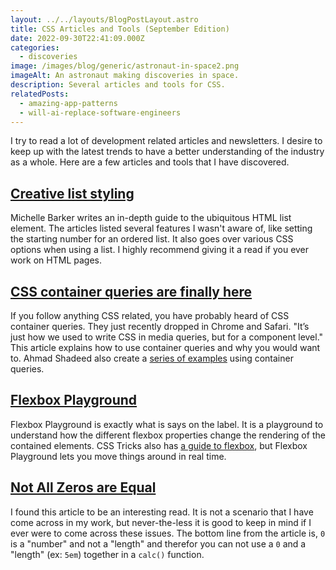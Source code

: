 ```yaml
---
layout: ../../layouts/BlogPostLayout.astro
title: CSS Articles and Tools (September Edition)
date: 2022-09-30T22:41:09.000Z
categories:
  - discoveries
image: /images/blog/generic/astronaut-in-space2.png
imageAlt: An astronaut making discoveries in space.
description: Several articles and tools for CSS.
relatedPosts:
  - amazing-app-patterns
  - will-ai-replace-software-engineers
---
```


I try to read a lot of development related articles and newsletters. I desire to
keep up with the latest trends to have a better understanding of the industry as
a whole. Here are a few articles and tools that I have discovered.

## [Creative list styling](https://web.dev/articles/creative-list-styling)

Michelle Barker writes an in-depth guide to the ubiquitous HTML list element.
The articles listed several features I wasn't aware of, like setting the starting
number for an ordered list. It also goes over various CSS options when using a list.
I highly recommend giving it a read if you ever work on HTML pages.

## [CSS container queries are finally here](https://ishadeed.com/article/container-queries-are-finally-here/)

If you follow anything CSS related, you have probably heard of CSS container queries.
They just recently dropped in Chrome and Safari. "It’s just how we used to write
CSS in media queries, but for a component level." This article explains how to
use container queries and why you would want to. Ahmad Shadeed also create a
[series of examples](https://lab.ishadeed.com/container-queries) using container
queries.

<RandomSupport />

## [Flexbox Playground](https://flexbox.tech/)

Flexbox Playground is exactly what is says on the label. It is a playground to
understand how the different flexbox properties change the rendering of the
contained elements. CSS Tricks also has
[a guide to flexbox](https://css-tricks.com/snippets/css/a-guide-to-flexbox/),
but Flexbox Playground lets you move things around in real time.

## [Not All Zeros are Equal](https://www.oddbird.net/2022/08/04/zero-units/)

I found this article to be an interesting read. It is not a scenario that I have
come across in my work, but never-the-less it is good to keep in mind if I ever
were to come across these issues. The bottom line from the article is, `0` is a
"number" and not a "length" and therefor you can not use a `0` and a "length" (ex: `5em`)
together in a `calc()` function.
